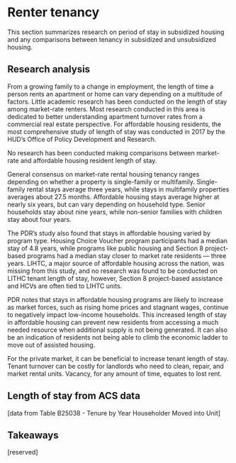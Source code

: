 # Renter tenancy {#part-1a-5}

This section summarizes research on period of stay in subsidized housing and any comparisons between tenancy in subsidized and unsubsidized housing.

## Research analysis

From a growing family to a change in employment, the length of time a person rents an apartment or home can vary depending on a multitude of factors. Little academic research has been conducted on the length of stay among market-rate renters. Most research conducted in this area is dedicated to better understanding apartment turnover rates from a commercial real estate perspective. For affordable housing residents, the most comprehensive study of length of stay was conducted in 2017 by the HUD’s Office of Policy Development and Research. 

No research has been conducted making comparisons between market-rate and affordable housing resident length of stay. 

General consensus on market-rate rental housing tenancy ranges depending on whether a property is single-family or multifamily. Single-family rental stays average three years, while stays in multifamily properties averages about 27.5 months. Affordable housing stays average higher at nearly six years, but can vary depending on household type. Senior households stay about nine years, while non-senior families with children stay about four years. 

The PDR’s study also found that stays in affordable housing varied by program type. Housing Choice Voucher program participants had a median stay of 4.8 years, while programs like public housing and Section 8 project-based programs had a median stay closer to market rate residents — three years. LIHTC, a major source of affordable housing across the nation, was missing from this study, and no research was found to be conducted on LITHC tenant length of stay, however, Section 8 project-based assistance and HCVs are often tied to LIHTC units.

PDR notes that stays in affordable housing programs are likely to increase as market forces, such as rising home prices and stagnant wages, continue to negatively impact low-income households. This increased length of stay in affordable housing can prevent new residents from accessing a much needed resource when additional supply is not being generated. It can also be an indication of residents not being able to climb the economic ladder to move out of assisted housing. 

For the private market, it can be beneficial to increase tenant length of stay. Tenant turnover can be costly for landlords who need to clean, repair, and market rental units. Vacancy, for any amount of time, equates to lost rent.

## Length of stay from ACS data

[data from Table B25038 - Tenure by Year Householder Moved into Unit]

## Takeaways

[reserved]